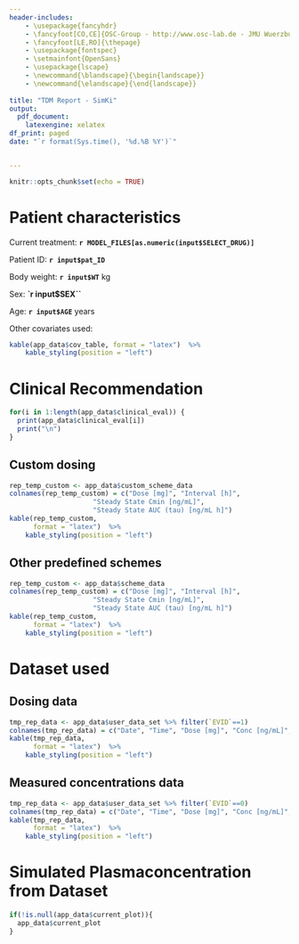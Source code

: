```yaml
---
header-includes:
    - \usepackage{fancyhdr}
    - \fancyfoot[CO,CE]{OSC-Group - http://www.osc-lab.de - JMU Wuerzburg - Pharmazie}
    - \fancyfoot[LE,RO]{\thepage}
    - \usepackage{fontspec}
    - \setmainfont{OpenSans}
    - \usepackage{lscape}
    - \newcommand{\blandscape}{\begin{landscape}}
    - \newcommand{\elandscape}{\end{landscape}}
    
title: "TDM Report - SimKi"
output: 
  pdf_document:
    latexengine: xelatex
df_print: paged
date: "`r format(Sys.time(), '%d.%B %Y')`"


---
```

\setmainfont{OpenSans}
\addtolength{\headheight}{1.0cm} 
\pagestyle{fancyplain} 
\rhead{\includegraphics[height=1.2cm]{./logo_rechts.jpg}} 
\lhead{\includegraphics[height=1.2cm]{./logo_links.png}}
\renewcommand{\headrulewidth}{0pt}


```r
knitr::opts_chunk$set(echo = TRUE)
```

# **Patient characteristics**

Current treatment: **`r MODEL_FILES[as.numeric(input$SELECT_DRUG)]`**
  
Patient ID: **`r input$pat_ID`** 
  
Body weight: **`r input$WT`** kg 

Sex: **`r input$SEX``**

Age: **`r input$AGE`** years

Other covariates used:

``` r

kable(app_data$cov_table, format = "latex")  %>%
    kable_styling(position = "left")

```


# **Clinical Recommendation**

``` r

for(i in 1:length(app_data$clinical_eval)) {
  print(app_data$clinical_eval[i])
  print("\n")
}

```

## **Custom dosing**
``` r

rep_temp_custom <- app_data$custom_scheme_data
colnames(rep_temp_custom) = c("Dose [mg]", "Interval [h]", 
                     "Steady State Cmin [ng/mL]", 
                     "Steady State AUC (tau) [ng/mL h]")
kable(rep_temp_custom, 
      format = "latex")  %>%
    kable_styling(position = "left")

```

## **Other predefined schemes**
``` r

rep_temp_custom <- app_data$scheme_data
colnames(rep_temp_custom) = c("Dose [mg]", "Interval [h]", 
                     "Steady State Cmin [ng/mL]", 
                     "Steady State AUC (tau) [ng/mL h]")
kable(rep_temp_custom, 
      format = "latex")  %>%
    kable_styling(position = "left")

```

\newpage

# **Dataset used**

## **Dosing data**
``` r

tmp_rep_data <- app_data$user_data_set %>% filter(`EVID`==1)
colnames(tmp_rep_data) = c("Date", "Time", "Dose [mg]", "Conc [ng/mL]", "Event ID")
kable(tmp_rep_data, 
      format = "latex")  %>%
    kable_styling(position = "left")

```

## **Measured concentrations data**
``` r

tmp_rep_data <- app_data$user_data_set %>% filter(`EVID`==0)
colnames(tmp_rep_data) = c("Date", "Time", "Dose [mg]", "Conc [ng/mL]", "Event ID")
kable(tmp_rep_data, 
      format = "latex")  %>%
    kable_styling(position = "left")

```


\newpage
\blandscape

# **Simulated Plasmaconcentration from Dataset**


```r
if(!is.null(app_data$current_plot)){
  app_data$current_plot
}

```

\elandscape